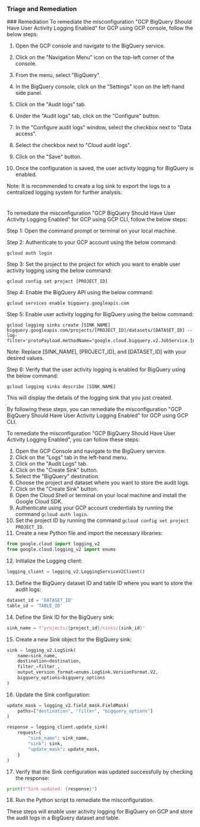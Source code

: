 
### Triage and Remediation
<Tabs>
<Tab title='Remediation'>
### Remediation

<AccordionGroup>
<Accordion title='Using Console' defaultOpen='true'>
To remediate the misconfiguration "GCP BigQuery Should Have User Activity Logging Enabled" for GCP using GCP console, follow the below steps:

1. Open the GCP console and navigate to the BigQuery service.

2. Click on the "Navigation Menu" icon on the top-left corner of the console.

3. From the menu, select "BigQuery".

4. In the BigQuery console, click on the "Settings" icon on the left-hand side panel.

5. Click on the "Audit logs" tab.

6. Under the "Audit logs" tab, click on the "Configure" button.

7. In the "Configure audit logs" window, select the checkbox next to "Data access".

8. Select the checkbox next to "Cloud audit logs".

9. Click on the "Save" button.

10. Once the configuration is saved, the user activity logging for BigQuery is enabled.

Note: It is recommended to create a log sink to export the logs to a centralized logging system for further analysis.

#
</Accordion>

<Accordion title='Using CLI'>
To remediate the misconfiguration "GCP BigQuery Should Have User Activity Logging Enabled" for GCP using GCP CLI, follow the below steps:

Step 1: Open the command prompt or terminal on your local machine.

Step 2: Authenticate to your GCP account using the below command:

```
gcloud auth login
```

Step 3: Set the project to the project for which you want to enable user activity logging using the below command:

```
gcloud config set project [PROJECT_ID]
```

Step 4: Enable the BigQuery API using the below command:

```
gcloud services enable bigquery.googleapis.com
```

Step 5: Enable user activity logging for BigQuery using the below command:

```
gcloud logging sinks create [SINK_NAME] bigquery.googleapis.com/projects/[PROJECT_ID]/datasets/[DATASET_ID] --log-filter='protoPayload.methodName="google.cloud.bigquery.v2.JobService.InsertJob"'
```

Note: Replace [SINK_NAME], [PROJECT_ID], and [DATASET_ID] with your desired values.

Step 6: Verify that the user activity logging is enabled for BigQuery using the below command:

```
gcloud logging sinks describe [SINK_NAME]
```

This will display the details of the logging sink that you just created.

By following these steps, you can remediate the misconfiguration "GCP BigQuery Should Have User Activity Logging Enabled" for GCP using GCP CLI.
</Accordion>

<Accordion title='Using Python'>
To remediate the misconfiguration "GCP BigQuery Should Have User Activity Logging Enabled", you can follow these steps:

1. Open the GCP Console and navigate to the BigQuery service.
2. Click on the "Logs" tab in the left-hand menu.
3. Click on the "Audit Logs" tab.
4. Click on the "Create Sink" button.
5. Select the "BigQuery" destination.
6. Choose the project and dataset where you want to store the audit logs.
7. Click on the "Create Sink" button.
8. Open the Cloud Shell or terminal on your local machine and install the Google Cloud SDK.
9. Authenticate using your GCP account credentials by running the command `gcloud auth login`.
10. Set the project ID by running the command `gcloud config set project PROJECT_ID`.
11. Create a new Python file and import the necessary libraries:

```python
from google.cloud import logging_v2
from google.cloud.logging_v2 import enums
```

12. Initialize the Logging client:

```python
logging_client = logging_v2.LoggingServiceV2Client()
```

13. Define the BigQuery dataset ID and table ID where you want to store the audit logs:

```python
dataset_id = 'DATASET_ID'
table_id = 'TABLE_ID'
```

14. Define the Sink ID for the BigQuery sink:

```python
sink_name = f"projects/{project_id}/sinks/{sink_id}"
```

15. Create a new Sink object for the BigQuery sink:

```python
sink = logging_v2.LogSink(
    name=sink_name,
    destination=destination,
    filter_=filter_,
    output_version_format=enums.LogSink.VersionFormat.V2,
    bigquery_options=bigquery_options
)
```

16. Update the Sink configuration:

```python
update_mask = logging_v2.field_mask.FieldMask(
    paths=["destination", "filter", "bigquery_options"]
)

response = logging_client.update_sink(
    request={
        "sink_name": sink_name,
        "sink": sink,
        "update_mask": update_mask,
    }
)
```

17. Verify that the Sink configuration was updated successfully by checking the response:

```python
print(f"Sink updated: {response}")
```

18. Run the Python script to remediate the misconfiguration.

These steps will enable user activity logging for BigQuery on GCP and store the audit logs in a BigQuery dataset and table.
</Accordion>

</AccordionGroup>
</Tab>
</Tabs>
